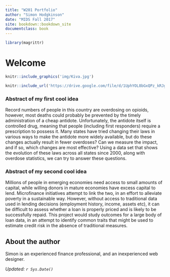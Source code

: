 ```yaml
---
title: "W201 Portfolio"
author: "Simon Hodgkinson"
date: "MIDS Fall 2017"
site: bookdown::bookdown_site
documentclass: book
---
```


<!-- This won't be displayed but it will initialize your R session. Add any R libraries you need here. -->
```r
library(magrittr)
```


# Welcome {-}

<!-- You can include images saved within your repo... -->
```r
knitr::include_graphics('img/Kiva.jpg')
```


<!-- Below this line is just examples of how you can embed video from Google Drive. First you have to enable sharing, then just get the object ID which is that long string between d/ and /preview and will also be appended to any sharing link you generate for your video. -->
<p>
```r
knitr::include_url('https://drive.google.com/file/d/1UphYOL8bGxQPz_kRJgBJ33-N8uaRLilq/view?usp=sharing')
```

### Abstract of my first cool idea {-}

Record numbers of people in this country are overdosing on opioids, however, most deaths could probably be prevented by the timely administration of a cheap antidote. Unfortunately, the antidote itself is controlled drug, meaning that people (including first responders) require a prescription to possess it. Many states have tried changing their laws in various ways to make the antidote more widely available, but do these changes actually result in fewer overdoses? Can we measure the impact, and if so, which changes are most effective? Using a data set that shows the evolution of these laws across all states since 2000, along with overdose statistics, we can try to answer these questions.

### Abstract of my second cool idea {-}

Millions of people in emerging economies need access to small amounts of capital, while willing donors in mature economies have excess capital to lend. Microfinance initiatives attempt to link the two, in an effort to alleviate poverty in a sustainable way. However, without access to traditional data used in lending decisions (employment history, income, assets etc), it can be difficult to assess whether a loan is properly priced and is likely to be successfully repaid. This project would study outcomes for a large body of loan data, in an attempt to identify common traits that might be used to estimate credit risk in the absence of traditional measures.
  


## About the author {-}

Simon is an experienced finance professional, and an inexperienced web designer.

*Updated: `r Sys.Date()`*
